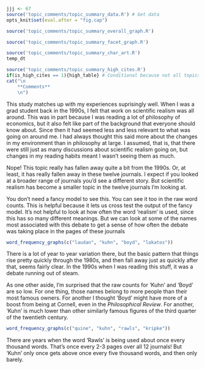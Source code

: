 ```r
jjj <- 67
source('topic_comments/topic_summary_data.R') # Get data
opts_knit$set(eval.after = "fig.cap")
```

```r
source('topic_comments/topic_summary_overall_graph.R')
```

```r
source('topic_comments/topic_summary_facet_graph.R')
```

```r
source('topic_comments/topic_summary_char_art.R')
temp_dt
```

```r
source('topic_comments/topic_summary_high_cites.R')
if(is_high_cites == 1){high_table} # Conditional because not all topics have high cites
cat("\n
	**Comments**
	\n")
```

This study matches up with my experiences suprisingly well. When I was a grad student back in the 1990s, I felt that work on scientific realism was all around. This was in part because I was reading a lot of philosophy of economics, but it also felt like part of the background that everyone should know about. Since then it had seemed less and less relevant to what was going on around me. I had always thought this said more about the changes in my environment than in philosophy at large. I assumed, that is, that there were still just as many discussions about scientific realism going on, but changes in my reading habits meant I wasn't seeing them as much.

Nope! This topic really has fallen away quite a bit from the 1990s. Or, at least, it has really fallen away in these twelve journals. I expect if you looked at a broader range of journals you'd see a different story. But scientific realism has become a smaller topic in the twelve journals I'm looking at.

You don't need a fancy model to see this. You can see it too in the raw word counts. This is helpful because it lets us cross test the output of the fancy model. It's not helpful to look at how often the word 'realism' is used, since this has so many different meanings. But we can look at some of the names most associated with this debate to get a sense of how often the debate was taking place in the pages of these journals

```r
word_frequency_graphs(c("laudan", "kuhn", "boyd", "lakatos"))
```

There is a lot of year to year variation there, but the basic pattern that things rise pretty quickly through the 1980s, and then fall away just as quickly after that, seems fairly clear. In the 1990s when I was reading this stuff, it was a debate running out of steam. 

As one other aside, I'm surprised that the raw counts for 'Kuhn' and 'Boyd' are so low. For one thing, those names belong to more people than their most famous owners. For another I thought 'Boyd' might have more of a boost from being at Cornell, even in the _Philosophical Review_. For another, 'Kuhn' is much lower than other similarly famous figures of the third quarter of the twentieth century.

```r
word_frequency_graphs(c("quine", "kuhn", "rawls", "kripke"))
```

There are years when the word 'Rawls' is being used about once every thousand words. That's once every 2-3 pages over all 12 journals! But 'Kuhn' only once gets above once every five thousand words, and then only barely.